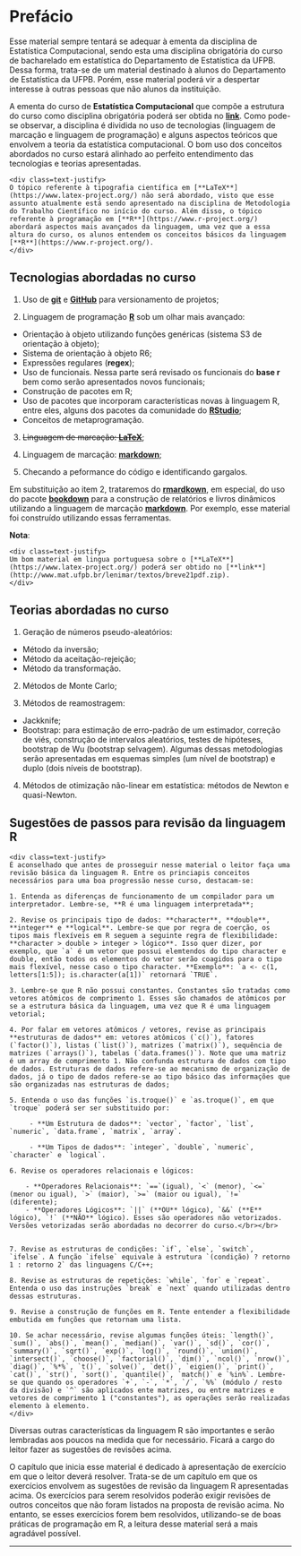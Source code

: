 # Prefácio {-}


Esse material sempre tentará se adequar à ementa da disciplina de Estatística Computacional, sendo esta uma disciplina obrigatória do curso de bacharelado em estatística do Departamento de Estatística da UFPB. Dessa forma, trata-se de um material destinado à alunos do Departamento de Estatística da UFPB. Porém, esse material poderá vir a despertar interesse à outras pessoas que não alunos da instituição.

A ementa do curso de **Estatística Computacional** que compõe a estrutura do curso como disciplina obrigatória poderá ser obtida no [**link**](http://www.de.ufpb.br/graduacao/obrigatorias/EstatisticaComputacional.pdf). Como pode-se observar, a disciplina é dividida no uso de tecnologias (linguagem de marcação e linguagem de programação) e alguns aspectos teóricos que envolvem a teoria da estatística computacional. O bom uso dos conceitos abordados no curso estará alinhado ao perfeito entendimento das tecnologias e teorias apresentadas.


```block2
<div class=text-justify>
O tópico referente à tipografia científica em [**LaTeX**](https://www.latex-project.org/) não será abordado, visto que esse assunto atualmente está sendo apresentado na disciplina de Metodologia do Trabalho Científico no início do curso. Além disso, o tópico referente à programação em [**R**](https://www.r-project.org/) abordará aspectos mais avançados da linguagem, uma vez que a essa altura do curso, os alunos entendem os conceitos básicos da linguagem [**R**](https://www.r-project.org/).
</div>
```

## Tecnologias abordadas no curso {-}

1. Uso de [**git**](https://git-scm.com/) e [**GitHub**](https://github.com/prdm0/aulas_computacional) para versionamento de projetos;

2. Linguagem de programação [**R**](https://www.r-project.org/) sob um olhar mais avançado:
  - Orientação à objeto utilizando funções genéricas (sistema S3 de orientação à objeto);
  - Sistema de orientação à objeto R6;
  - Expressões regulares (**regex**);
  - Uso de funcionais. Nessa parte será revisado os funcionais do **base r** bem como serão apresentados novos funcionais;
  - Construção de pacotes em R;
  - Uso de pacotes que incorporam características novas à linguagem R, entre eles, alguns dos pacotes da comunidade do [**RStudio**](https://www.rstudio.com/);
  - Conceitos de metaprogramação.
  
3. ~~Linguagem de marcação: [**LaTeX**](https://www.latex-project.org/)~~;

4. Linguagem de marcação: [**markdown**](https://en.wikipedia.org/wiki/Markdown);

5. Checando a peformance do código e identificando gargalos.


Em substituição ao item 2, trataremos do [**rmardkown**](https://rmarkdown.rstudio.com/), em especial, do uso do pacote [**bookdown**](https://bookdown.org/) para a construção de relatórios e livros dinâmicos utilizando a linguagem de marcação [**markdown**](https://en.wikipedia.org/wiki/Markdown). Por exemplo, esse material foi construído utilizando essas ferramentas.

**Nota**:

```block2
<div class=text-justify>
Um bom material em lingua portuguesa sobre o [**LaTeX**](https://www.latex-project.org/) poderá ser obtido no [**link**](http://www.mat.ufpb.br/lenimar/textos/breve21pdf.zip).
</div>  
```

## Teorias abordadas no curso {-}

1. Geração de números pseudo-aleatórios:
  - Método da inversão;
  - Método da aceitação-rejeição;
  - Método da transformação.

2. Métodos de Monte Carlo;

3. Métodos de reamostragem:
  - Jackknife;
  - Bootstrap: para estimação de erro-padrão de um estimador, correção de viés, construção de intervalos aleatórios, testes de hipóteses, bootstrap de Wu (bootstrap selvagem). Algumas dessas metodologias serão apresentadas em esquemas simples (um nível de bootstrap) e duplo (dois níveis de bootstrap).

4. Métodos de otimização não-linear em estatística: métodos de Newton e quasi-Newton.

## Sugestões de passos para revisão da linguagem R {-}

```block2
<div class=text-justify>
É aconselhado que antes de prosseguir nesse material o leitor faça uma revisão básica da linguagem R. Entre os princiapis conceitos necessários para uma boa progressão nesse curso, destacam-se:

1. Entenda as diferenças de funcionamento de um compilador para um interpretador. Lembre-se, **R é uma linguagem interpretada**;

2. Revise os principais tipo de dados: **character**, **double**, **integer** e **logical**. Lembre-se que por regra de coerção, os tipos mais flexíveis em R seguem a seguinte regra de flexibilidade: **character > double > integer > lógico**. Isso quer dizer, por exemplo, que `a` é um vetor que possui elemtendos do tipo character e double, então todos os elementos do vetor serão coagidos para o tipo mais flexível, nesse caso o tipo character. **Exemplo**: `a <- c(1, letters[1:5]); is.character(a[1])` retornará `TRUE`.

3. Lembre-se que R não possui constantes. Constantes são tratadas como vetores atômicos de comprimento 1. Esses são chamados de atômicos por se a estrutura básica da linguagem, uma vez que R é uma linguagem vetorial;

4. Por falar em vetores atômicos / vetores, revise as principais **estruturas de dados** em: vetores atômicos (`c()`), fatores (`factor()`), listas (`list()`), matrizes (`matrix()`), sequência de matrizes (`arrays()`), tabelas (`data.frames()`). Note que uma matriz é um array de comprimento 1. Não confunda estrutura de dados com tipo de dados. Estruturas de dados refere-se ao mecanismo de organização de dados, já o tipo de dados refere-se ao tipo básico das informações que são organizadas nas estruturas de dados;

5. Entenda o uso das funções `is.troque()` e `as.troque()`, em que `troque` poderá ser ser substituido por: 
  
     - **Um Estrutura de dados**: `vector`, `factor`, `list`, `numeric`, `data.frame`, `matrix`, `array`.  

     - **Um Tipos de dados**: `integer`, `double`, `numeric`, `character` e `logical`.
  
6. Revise os operadores relacionais e lógicos:
  
    - **Operadores Relacionais**: `==`(igual), `<` (menor), `<=` (menor ou igual), `>` (maior), `>=` (maior ou igual), `!=` (diferente);
    - **Operadores Lógicos**: `||` (**OU** lógico), `&&` (**E** lógico), `!` (**NÃO** lógico). Esses são operadores não vetorizados. Versões vetorizadas serão abordadas no decorrer do curso.</br></br>
  

7. Revise as estruturas de condições: `if`, `else`, `switch`, `ifelse`. A função `ifelse` equivale à estrutura `(condição) ? retorno 1 : retorno 2` das linguagens C/C++; 

8. Revise as estruturas de repetições: `while`, `for` e `repeat`. Entenda o uso das instruções `break` e `next` quando utilizadas dentro dessas estruturas.

9. Revise a construção de funções em R. Tente entender a flexibilidade embutida em funções que retornam uma lista. 

10. Se achar necessário, revise algumas funções úteis: `length()`, `sum()`, `abs()`, `mean()`, `median()`, `var()`, `sd()`, `cor()`, `summary()`, `sqrt()`, `exp()`, `log()`, `round()`, `union()`, `intersect()`, `choose()`, `factorial()`, `dim()`, `ncol()`, `nrow()`, `diag()`, `%*%`, `t()`, `solve()`, `det()`, `eigien()`, `print()`, `cat()`, `str()`, `sort()`, `quantile()`, `match()` e `%in%`. Lembre-se que quando os operadores `+`, `-`, `*`, `/`, `%%` (módulo / resto da divisão) e `^` são aplicados ente matrizes, ou entre matrizes e vetores de comprimento 1 ("constantes"), as operações serão realizadas elemento à elemento.
</div>
```
Diversas outras características da linguagem R são importantes e serão lembradas aos poucos na medida que for necessário. Ficará a cargo do leitor fazer as sugestões de revisões acima.

O capítulo que inicia esse material é dedicado à apresentação de exercício em que o leitor deverá resolver. Trata-se de um capítulo em que os exercícios envolvem as sugestões de revisão da linguagem R apresentadas acima. Os exercícios para serem resolvidos poderão exigir revisões de outros conceitos que não foram listados na proposta de revisão acima. No entanto, se esses exercícios forem bem resolvidos, utilizando-se de boas práticas de programação em R, a leitura desse material será a mais agradável possível.

-----
